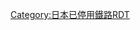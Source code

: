 {{Routemap|inline=<includeonly>yes</includeonly>|collapse=yes|title=大畑線|title-bg=#999|title-color=white|map=
KHSTa\\~~ ~~[[大湊站|大湊]]
STR\\~~ ~~[[東日本旅客鐵道|JR東日本]]：[[大湊線]]
BHF\\~~0.0~~[[下北站|下北]]
exSTRl!~STR3\exSTR+r\
exBHF~~1.4~~''[[海老川站|海老川]]''
exBHF~~3.1~~''[[田名部站|田名部]]''
exBHF~~7.9~~''[[樺山站|樺山]]''
exBHF~~10.6~~''[[陸奧關根站|陸奧關根]]''
exBHF~~13.2~~''[[川代站|川代]]''
exBHF~~15.5~~''[[正津川站|正津川]]''
exLSTR!~exKBHFe~~18.0~~''[[大畑站 (青森縣)|大畑]]''
exLSTR~~ ~~''{{link-ja|大間線|大間線}}（未成線）''
|bottom={{navbar|大畑線RDT}}
}}<noinclude>
{{rdt intro|[[大畑線]]}}
[[Category:日本已停用鐵路RDT]]
</noinclude>